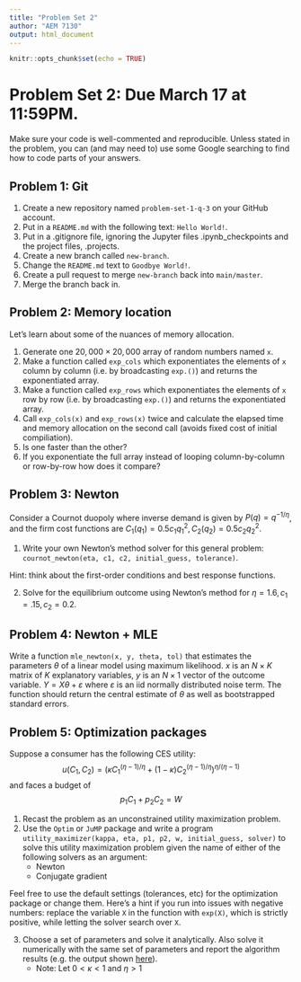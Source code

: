 ```yaml
---
title: "Problem Set 2"
author: "AEM 7130"
output: html_document
---
```


```r
knitr::opts_chunk$set(echo = TRUE)
```

# Problem Set 2: Due March 17 at 11:59PM.

Make sure your code is well-commented and reproducible. Unless stated in the problem, you can (and may need to) use some Google searching to find how to code parts of your answers.

## Problem 1: Git

1. Create a new repository named `problem-set-1-q-3` on your GitHub account.
2. Put in a `README.md` with the following text: `Hello World!`.
3. Put in a .gitignore file, ignoring the Jupyter files .ipynb_checkpoints and the project files, .projects.
4. Create a new branch called `new-branch`.
5. Change the `README.md` text to `Goodbye World!`.
6. Create a pull request to merge `new-branch` back into `main/master`.
7. Merge the branch back in.

## Problem 2: Memory location


Let's learn about some of the nuances of memory allocation.

1. Generate one $20,000 \times 20,000$ array of random numbers named `x`. 
2. Make a function called `exp_cols` which exponentiates the elements of `x` column by column (i.e. by broadcasting `exp.()`) and returns the exponentiated array.
3. Make a function called `exp_rows` which exponentiates the elements of `x` row by row (i.e. by broadcasting `exp.()`) and returns the exponentiated array.
4. Call `exp_cols(x)` and `exp_rows(x)` twice and calculate the elapsed time and memory allocation on the second call (avoids fixed cost of initial compiliation).
5. Is one faster than the other?
6. If you exponentiate the full array instead of looping column-by-column or row-by-row how does it compare?

## Problem 3: Newton

Consider a Cournot duopoly where inverse demand is given by $P(q) = q^{-1/\eta}$, and the firm cost functions are $C_1(q_1) = 0.5 c_1 q_1^2, C_2(q_2) = 0.5 c_2 q^2_2$. 

1. Write your own Newton's method solver for this general problem: `cournot_newton(eta, c1, c2, initial_guess, tolerance)`.

Hint: think about the first-order conditions and best response functions.

2. Solve for the equilibrium outcome using Newton's method for $\eta = 1.6, c_1 = .15, c_2 = 0.2$.


## Problem 4: Newton + MLE

Write a function `mle_newton(x, y, theta, tol)` that estimates the parameters $\theta$ of a linear model using maximum likelihood. $x$ is an $N \times K$ matrix of $K$ explanatory variables, $y$ is an $N \times 1$ vector of the outcome variable. $Y = X \theta + \varepsilon$ where $\varepsilon$ is an iid normally distributed noise term. The function should return the central estimate of $\theta$ as well as bootstrapped standard errors.

## Problem 5: Optimization packages

Suppose a consumer has the following CES utility:
$$u(C_1, C_2) = (\kappa C_1^{(\eta - 1)/\eta} + (1-\kappa) C_2^{(\eta - 1)/\eta} ) ^{\eta/(\eta-1)}$$
and faces a budget of
$$ p_1 C_1 + p_2 C_2 = W$$

1. Recast the problem as an unconstrained utility maximization problem.
2. Use the `Optim` or `JuMP` package and write a program   
`utility_maximizer(kappa, eta, p1, p2, w, initial_guess, solver)` to solve this utility maximization problem given the name of either of the following solvers as an argument:
    - Newton
    - Conjugate gradient
    
Feel free to use the default settings (tolerances, etc) for the optimization package or change them. Here's a hint if you run into issues with negative numbers: replace the variable `X` in the function with `exp(X)`, which is strictly positive, while letting the solver search over `X`.

3. Choose a set of parameters and solve it analytically. Also solve it numerically with the same set of parameters and report the algorithm results (e.g. the output shown [here](https://julianlsolvers.github.io/Optim.jl/stable/#algo/cg/)).
   - Note: Let $0 < \kappa < 1$ and $\eta > 1$